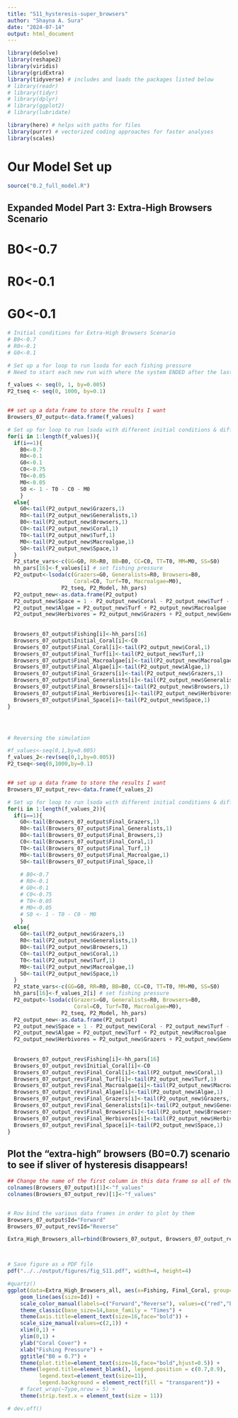```yaml
---
title: "S11_hysteresis-super_browsers"
author: "Shayna A. Sura"
date: "2024-07-14"
output: html_document
---
```


```r

library(deSolve)
library(reshape2)
library(viridis)
library(gridExtra)
library(tidyverse) # includes and loads the packages listed below
# library(readr)
# library(tidyr)
# library(dplyr)
# library(ggplot2)
# library(lubridate)

library(here) # helps with paths for files
library(purrr) # vectorized coding approaches for faster analyses
library(scales)

```


# Our Model Set up
```r

source("0.2_full_model.R")

```



## Expanded Model Part 3: Extra-High Browsers Scenario
# B0<-0.7
# R0<-0.1
# G0<-0.1

```r

# Initial conditions for Extra-High Browsers Scenario
# B0<-0.7
# R0<-0.1
# G0<-0.1

# Set up a for loop to run lsoda for each fishing pressure
# Need to start each new run with where the system ENDED after the last run / loop

f_values <- seq(0, 1, by=0.005)
P2_tseq <- seq(0, 1000, by=0.1)


## set up a data frame to store the results I want
Browsers_07_output<-data.frame(f_values)

# Set up for loop to run lsoda with different initial conditions & different fishing pressures
for(i in 1:length(f_values)){
  if(i==1){
    B0<-0.7
    R0<-0.1
    G0<-0.1
    C0<-0.75
    T0<-0.05
    M0<-0.05
    S0 <- 1 - T0 - C0 - M0
    }
  else{
    G0<-tail(P2_output_new$Grazers,1)
    R0<-tail(P2_output_new$Generalists,1)
    B0<-tail(P2_output_new$Browsers,1)
    C0<-tail(P2_output_new$Coral,1)
    T0<-tail(P2_output_new$Turf,1)
    M0<-tail(P2_output_new$Macroalgae,1)
    S0<-tail(P2_output_new$Space,1)
  }
  P2_state_vars<-c(GG=G0, RR=R0, BB=B0, CC=C0, TT=T0, MM=M0, SS=S0)
  hh_pars[16]<-f_values[i] # set fishing pressure
  P2_output<-lsoda(c(Grazers=G0, Generalists=R0, Browsers=B0,
                     Coral=C0, Turf=T0, Macroalgae=M0),
                 P2_tseq, P2_Model, hh_pars)
  P2_output_new<-as.data.frame(P2_output)
  P2_output_new$Space = 1 - P2_output_new$Coral - P2_output_new$Turf - P2_output_new$Macroalgae
  P2_output_new$Algae = P2_output_new$Turf + P2_output_new$Macroalgae
  P2_output_new$Herbivores = P2_output_new$Grazers + P2_output_new$Generalists + P2_output_new$Browsers
  
  
  Browsers_07_output$Fishing[i]<-hh_pars[16]
  Browsers_07_output$Initial_Coral[i]<-C0
  Browsers_07_output$Final_Coral[i]<-tail(P2_output_new$Coral,1)
  Browsers_07_output$Final_Turf[i]<-tail(P2_output_new$Turf,1)
  Browsers_07_output$Final_Macroalgae[i]<-tail(P2_output_new$Macroalgae,1)
  Browsers_07_output$Final_Algae[i]<-tail(P2_output_new$Algae,1)
  Browsers_07_output$Final_Grazers[i]<-tail(P2_output_new$Grazers,1)
  Browsers_07_output$Final_Generalists[i]<-tail(P2_output_new$Generalists,1)
  Browsers_07_output$Final_Browsers[i]<-tail(P2_output_new$Browsers,1)
  Browsers_07_output$Final_Herbivores[i]<-tail(P2_output_new$Herbivores,1)
  Browsers_07_output$Final_Space[i]<-tail(P2_output_new$Space,1)
}




# Reversing the simulation

#f_values<-seq(0,1,by=0.005)
f_values_2<-rev(seq(0,1,by=0.005))
P2_tseq<-seq(0,1000,by=0.1)


## set up a data frame to store the results I want
Browsers_07_output_rev<-data.frame(f_values_2)

# Set up for loop to run lsoda with different initial conditions & different fishing pressures
for(i in 1:length(f_values_2)){
  if(i==1){
    G0<-tail(Browsers_07_output$Final_Grazers,1)
    R0<-tail(Browsers_07_output$Final_Generalists,1)
    B0<-tail(Browsers_07_output$Final_Browsers,1)
    C0<-tail(Browsers_07_output$Final_Coral,1)
    T0<-tail(Browsers_07_output$Final_Turf,1)
    M0<-tail(Browsers_07_output$Final_Macroalgae,1)
    S0<-tail(Browsers_07_output$Final_Space,1)
    
    # B0<-0.7
    # R0<-0.1
    # G0<-0.1
    # C0<-0.75
    # T0<-0.05
    # M0<-0.05
    # S0 <- 1 - T0 - C0 - M0
    }
  else{
    G0<-tail(P2_output_new$Grazers,1)
    R0<-tail(P2_output_new$Generalists,1)
    B0<-tail(P2_output_new$Browsers,1)
    C0<-tail(P2_output_new$Coral,1)
    T0<-tail(P2_output_new$Turf,1)
    M0<-tail(P2_output_new$Macroalgae,1)
    S0<-tail(P2_output_new$Space,1)
  }
  P2_state_vars<-c(GG=G0, RR=R0, BB=B0, CC=C0, TT=T0, MM=M0, SS=S0)
  hh_pars[16]<-f_values_2[i] # set fishing pressure
  P2_output<-lsoda(c(Grazers=G0, Generalists=R0, Browsers=B0,
                     Coral=C0, Turf=T0, Macroalgae=M0),
                 P2_tseq, P2_Model, hh_pars)
  P2_output_new<-as.data.frame(P2_output)
  P2_output_new$Space = 1 - P2_output_new$Coral - P2_output_new$Turf - P2_output_new$Macroalgae
  P2_output_new$Algae = P2_output_new$Turf + P2_output_new$Macroalgae
  P2_output_new$Herbivores = P2_output_new$Grazers + P2_output_new$Generalists + P2_output_new$Browsers
  
  
  Browsers_07_output_rev$Fishing[i]<-hh_pars[16]
  Browsers_07_output_rev$Initial_Coral[i]<-C0
  Browsers_07_output_rev$Final_Coral[i]<-tail(P2_output_new$Coral,1)
  Browsers_07_output_rev$Final_Turf[i]<-tail(P2_output_new$Turf,1)
  Browsers_07_output_rev$Final_Macroalgae[i]<-tail(P2_output_new$Macroalgae,1)
  Browsers_07_output_rev$Final_Algae[i]<-tail(P2_output_new$Algae,1)
  Browsers_07_output_rev$Final_Grazers[i]<-tail(P2_output_new$Grazers,1)
  Browsers_07_output_rev$Final_Generalists[i]<-tail(P2_output_new$Generalists,1)
  Browsers_07_output_rev$Final_Browsers[i]<-tail(P2_output_new$Browsers,1)
  Browsers_07_output_rev$Final_Herbivores[i]<-tail(P2_output_new$Herbivores,1)
  Browsers_07_output_rev$Final_Space[i]<-tail(P2_output_new$Space,1)
}

```




## Plot the "extra-high" browsers (B0=0.7) scenario to see if sliver of hysteresis disappears!

```r


## Change the name of the first column in this data frame so all of the column names match up in the two data frames I am rbinding below
colnames(Browsers_07_output)[1]<-"f_values"
colnames(Browsers_07_output_rev)[1]<-"f_values"


# Row bind the various data frames in order to plot by them
Browsers_07_output$Id="Forward"
Browsers_07_output_rev$Id="Reverse"

Extra_High_Browsers_all=rbind(Browsers_07_output, Browsers_07_output_rev)



# Save figure as a PDF file
pdf("../../output/figures/fig_S11.pdf", width=4, height=4)

#quartz()
ggplot(data=Extra_High_Browsers_all, aes(x=Fishing, Final_Coral, group=Id, color=Id)) +
    geom_line(aes(size=Id)) +
    scale_color_manual(labels=c("Forward","Reverse"), values=c("red","black")) + 
    theme_classic(base_size=14,base_family = "Times") + 
    theme(axis.title=element_text(size=16,face="bold")) +
    scale_size_manual(values=c(2,1)) + 
    xlim(0,1) + 
    ylim(0,1) + 
    ylab("Coral Cover") +
    xlab("Fishing Pressure") +
    ggtitle("B0 = 0.7") +
    theme(plot.title=element_text(size=16,face="bold",hjust=0.5)) +
    theme(legend.title=element_blank(), legend.position = c(0.7,0.9),
          legend.text=element_text(size=11),
          legend.background = element_rect(fill = "transparent")) + 
    # facet_wrap(~Type,nrow = 5) +
    theme(strip.text.x = element_text(size = 11)) 

# dev.off()

```





